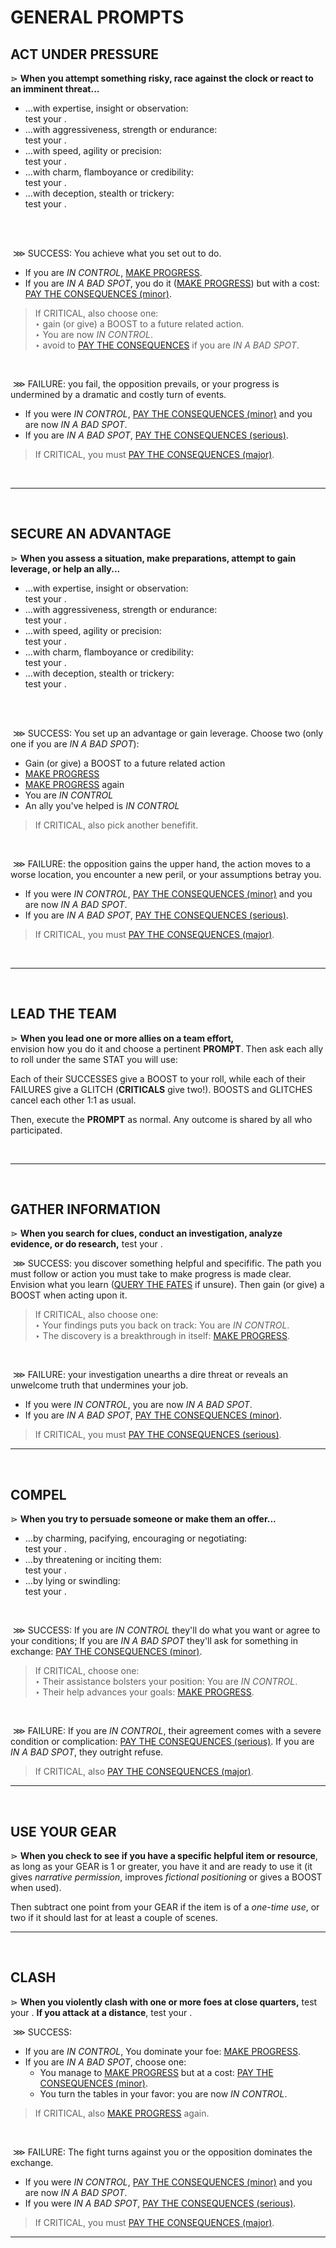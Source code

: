 
# GENERAL PROMPTS
## ACT UNDER PRESSURE
⋗ **When you attempt something risky, race against the clock or react to an imminent threat...**
- ...with expertise, insight or observation:<br/>
test your <Stat name="BRAIN"/>.
- ...with aggressiveness, strength or endurance:<br/>
test your <Stat name="CHROME"/>.
- ...with speed, agility or precision:<br/>
test your <Stat name="EDGE"/>.
- ...with charm, flamboyance or credibility:<br/>
test your <Stat name="FLASH"/>.
- ...with deception, stealth or trickery:<br/>
test your <Stat name="SHADE"/>.
<br/>

<br/>

&nbsp;<span class="turquoise bold">⋙ SUCCESS</span>: You achieve what you set out to do.
- If you are _IN CONTROL_, [MAKE PROGRESS](/prompts/challenge-prompts#make-progress). 
- If you are _IN A BAD SPOT_, you do it ([MAKE PROGRESS](/prompts/challenge-prompts#make-progress)) but with a cost: [PAY THE CONSEQUENCES (minor)](/prompts/fate-prompts#pay-the-consequences).

> If <span class="turquoise bold">CRITICAL</span>, also choose one: <br/>
‣ gain (or give) a <span class="boost">BOOST</span> to a future related action.<br/>
‣ You are now _IN CONTROL_. <br/>
‣ avoid to [PAY THE CONSEQUENCES](/prompts/fate-prompts#pay-the-consequences) if you are _IN A BAD SPOT_. 

<br/>

&nbsp;<span class="fuchsia bold">⋙ FAILURE</span>: you fail, the opposition prevails, or your progress is undermined by a dramatic and costly turn of events. 
- If you were _IN CONTROL_, [PAY THE CONSEQUENCES (minor)](/prompts/fate-prompts#pay-the-consequences) and you are now _IN A BAD SPOT_.  
- If you are _IN A BAD SPOT_, [PAY THE CONSEQUENCES (serious)](/prompts/fate-prompts#pay-the-consequences).
> If <span class="fuchsia bold">CRITICAL</span>, you must [PAY THE CONSEQUENCES (major)](/prompts/fate-prompts#pay-the-consequences).
<br/>
<hr/>
<br/>

## SECURE AN ADVANTAGE
⋗ **When you assess a situation, make preparations, attempt to gain leverage, or help an ally...**
- ...with expertise, insight or observation:<br/>
test your <Stat name="BRAIN"/>.
- ...with aggressiveness, strength or endurance:<br/>
test your <Stat name="CHROME"/>.
- ...with speed, agility or precision:<br/>
test your <Stat name="EDGE"/>.
- ...with charm, flamboyance or credibility:<br/>
test your <Stat name="FLASH"/>.
- ...with deception, stealth or trickery:<br/>
test your <Stat name="SHADE"/>.
<br/>
<br/>

&nbsp;<span class="turquoise bold">⋙ SUCCESS</span>: You set up an advantage or gain leverage. Choose two (only one if you are _IN A BAD SPOT_):
- Gain (or give) a <span class="boost">BOOST</span> to a future related action
- [MAKE PROGRESS](/prompts/challenge-prompts#make-progress)
- [MAKE PROGRESS](/prompts/challenge-prompts#make-progress) again
- You are _IN CONTROL_
- An ally you've helped is _IN CONTROL_

> If <span class="turquoise bold">CRITICAL</span>, also pick another benefifit.

<br/>

&nbsp;<span class="fuchsia bold">⋙ FAILURE</span>: the opposition gains the upper hand, the action moves to a worse location, you encounter a new peril, or your assumptions betray you. 
- If you were _IN CONTROL_, [PAY THE CONSEQUENCES (minor)](/prompts/fate-prompts#pay-the-consequences) and you are now _IN A BAD SPOT_. 
- If you are _IN A BAD SPOT_, [PAY THE CONSEQUENCES (serious)](/prompts/fate-prompts#pay-the-consequences).
> If <span class="fuchsia bold">CRITICAL</span>, you must [PAY THE CONSEQUENCES (major)](/prompts/fate-prompts#pay-the-consequences).
<br/>
<hr/>
<br/>

## LEAD THE TEAM
⋗ **When you lead one or more allies on a team effort,** <br/> envision how you do it and choose a pertinent **PROMPT**. Then ask each ally to roll under the same <span class="stat">STAT</span> you will use:

Each of their <span class="turquoise bold">SUCCESSES</span> give a <span class="boost">BOOST</span> to your roll, while each of their <span class="fuchsia bold">FAILURES</span> give a <span class="glitch" data-text="GLITCH">GLITCH</span> (**CRITICALS** give two!). <span class="boost">BOOSTS</span> and <span class="glitch" data-text="GLITCHES">GLITCHES</span> cancel each other 1:1 as usual.

Then, execute the **PROMPT** as normal. Any outcome is shared by all who participated.

<br/>
<hr/>
<br/>

## GATHER INFORMATION
⋗ **When you search for clues, conduct an investigation, analyze evidence, or do research,** test your <Stat name="BRAIN"/>.

&nbsp;<span class="turquoise bold">⋙ SUCCESS</span>: you discover something helpful and specifific.  The path you must follow or action you must take to make progress is made clear. Envision what you learn ([QUERY THE FATES](/prompts/fate-prompts#query-the-fates) if unsure). Then gain (or give) a <span class="boost">BOOST</span> when acting upon it.

> If <span class="turquoise bold">CRITICAL</span>, also choose one: <br/>
‣ Your findings puts you back on track: You are _IN CONTROL_. <br/>
‣ The discovery is a breakthrough in itself: [MAKE PROGRESS](/prompts/challenge-prompts#make-progress).

<br/>

&nbsp;<span class="fuchsia bold">⋙ FAILURE</span>: your investigation unearths a dire threat or reveals an unwelcome truth that undermines your job.
- If you were _IN CONTROL_, you are now _IN A BAD SPOT_.  
- If you are _IN A BAD SPOT_, [PAY THE CONSEQUENCES (minor)](/prompts/fate-prompts#pay-the-consequences).
> If <span class="fuchsia bold">CRITICAL</span>, you must [PAY THE CONSEQUENCES (serious)](/prompts/fate-prompts#pay-the-consequences).
<hr/>
<br/>

## COMPEL
⋗ **When you try to persuade someone or make them an offer...**
- ...by charming, pacifying, encouraging or negotiating:<br/>
test your <Stat name="FLASH"/>.
- ...by threatening or inciting them:<br/>
test your <Stat name="CHROME"/>.
- ...by lying or swindling:<br/>
 test your <Stat name="SHADE"/>.

<br/>

&nbsp;<span class="turquoise bold">⋙ SUCCESS</span>: If you are _IN CONTROL_ they'll do what you want or agree to your conditions; If you are _IN A BAD SPOT_ they'll ask for something in exchange: [PAY THE CONSEQUENCES (minor)](/prompts/fate-prompts#pay-the-consequences).
> If <span class="turquoise bold">CRITICAL</span>, choose one: <br/> 
‣ Their assistance bolsters your position: You are _IN CONTROL_. <br/>
‣ Their help advances your goals: [MAKE PROGRESS](/prompts/challenge-prompts#make-progress).

<br/>

 &nbsp;<span class="fuchsia bold">⋙ FAILURE</span>: If you are _IN CONTROL_, their agreement comes with a severe condition or complication: [PAY THE CONSEQUENCES (serious)](/prompts/fate-prompts#pay-the-consequences). If you are _IN A BAD SPOT_, they outright refuse.
> If <span class="fuchsia bold">CRITICAL</span>, also [PAY THE CONSEQUENCES (major)](/prompts/fate-prompts#pay-the-consequences).

<hr/>
<br/>

## USE YOUR GEAR
⋗ **When you check to see if you have a specific helpful item or resource**, as long as your GEAR is 1 or greater, you have it and are ready to use it (it gives _narrative permission_, improves _fictional positioning_ or gives a <span class="boost">BOOST</span> when used). 

Then subtract one point from your GEAR if the item is of a _one-time use_, or two if it should last for at least a couple of scenes.

<hr/>
<br/>

## CLASH
⋗ **When you violently clash with one or more foes at close quarters,** test your <Stat name="CHROME"/>. **If you attack at a distance**, test your <Stat name="EDGE"/>.

&nbsp;<span class="turquoise bold">⋙ SUCCESS</span>: 
- If you are _IN CONTROL_, You dominate your foe: [MAKE PROGRESS](/prompts/challenge-prompts#make-progress). 
- If you are _IN A BAD SPOT_, choose one: 
  - You manage to [MAKE PROGRESS](/prompts/challenge-prompts#make-progress) but at a cost: [PAY THE CONSEQUENCES (minor)](/prompts/fate-prompts#pay-the-consequences).
  - You turn the tables in your favor: you are now _IN CONTROL_.

> If <span class="turquoise bold">CRITICAL</span>, also [MAKE PROGRESS](/prompts/challenge-prompts#make-progress) again.

<br/>

&nbsp;<span class="fuchsia bold">⋙ FAILURE</span>: The fight turns against you or the opposition dominates the exchange. 
- If you were _IN CONTROL_, [PAY THE CONSEQUENCES (minor)](/prompts/fate-prompts#pay-the-consequences) and you are now _IN A BAD SPOT_.
- If you were _IN A BAD SPOT_, [PAY THE CONSEQUENCES (serious)](/prompts/fate-prompts#pay-the-consequences).

> If <span class="fuchsia bold">CRITICAL</span>, you must [PAY THE CONSEQUENCES (major)](/prompts/fate-prompts#pay-the-consequences).

<hr/>
<br/>

<div style="height: 400px;"></div>